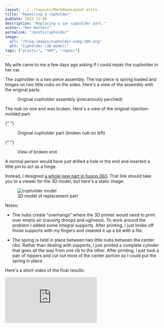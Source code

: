 ```yaml
---
layout: ../../layouts/MarkdownLayout.astro
title: "Repairing a cupholder"
pubDate: 2022-12-09
description: "Replacing a car cupholder part."
author: "Rex Walters"
permalink: "/posts/cupholder"
image:
  url: "/blog-images/cupholder-nobg-300.png"
  alt: "Cupholder (3D model)"
tags: ["plastic", "3DP", "repair"]
---
```




My wife came to me a few days ago asking if I could repair the cupholder in her
car.

The cupholder is a two piece assembly. The top piece is spring loaded and hinges
on two little nubs on the sides. Here's a view of the assembly with the original
parts:

<figure>
  <Picture
    src={assemblyImage}
    widths={[400, 800, 1200]}
    alt="Cupholder assembly"
  />
  <figcaption>Original cupholder assembly (precariously perched)</figcaption>
</figure>

The nub on one end was broken. Here's a view of
the original injection-molded part:

{" "}

<figure>
  <Picture
    widths={[400, 800, 1200]}
    src={originalImage}
    alt="Original cupholder"
  />
  <figcaption>Original cupholder part (broken nub on left)</figcaption>
</figure>

{" "}

<figure>
  <Picture
    widths={[400, 800, 1200]}
    src={brokenImage}
    alt="View of broken end"
  />
  <figcaption>View of broken end</figcaption>
</figure>

A normal person would have just drilled a hole in the end and inserted a little
pin to act as a hinge.

Instead, I designed [a whole new part in fusion 360](https://a360.co/3VNdqAe).
That link should take you to a viewer for the 3D model, but here's a static
image:

<figure>
  <img src="/assets/cupholder.png" alt="cupholder model" />
  <figcaption>3D model of replacement part</figcaption>
</figure>

Notes:

- The nubs create "overhangs" where the 3D printer would need to print over
  empty air (causing droops and ugliness). To work around the problem I added
  some integral supports. After printing, I just broke off those supports with
  my fingers and cleaned it up a bit with a file.

- The spring is held in place between two little nubs between the center ribs.
  Rather than dealing with supports, I just printed a complete cylinder that
  goes all the way from one rib to the other. After printing, I just took a pair
  of nippers and cut out most of the center portion so I could put the spring in
  place.

Here's a short video of the final results:

<div class="yt-container">
  <iframe
    class="yt-embedded"
    src="https://www.youtube.com/embed/rH7g6PRv0-0"
    title="YouTube video player"
    frameborder="0"
    allow="accelerometer; autoplay; clipboard-write; encrypted-media; gyroscope; picture-in-picture"
    allowfullscreen
  ></iframe>
</div>
